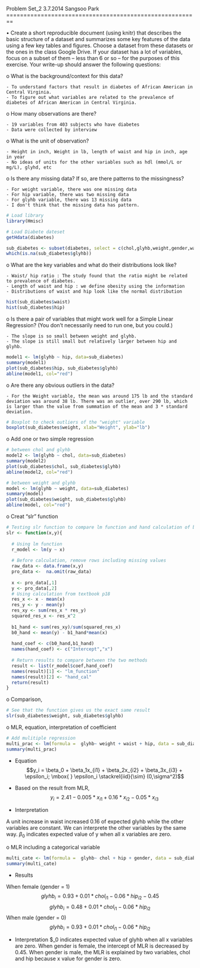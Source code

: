 Problem Set_2
3.7.2014
Sangsoo Park 
========================================================

•  Create a short reproducible document (using knitr) that describes the basic structure of a dataset and summarizes some key features of the data using a few key tables and figures. Choose a dataset from these datasets or the ones in the class Google Drive. If your dataset has a lot of variables, focus on a subset of them – less than 6 or so – for the purposes of this exercise. Your write-up should answer the following questions:

o	What is the background/context for this data?

    - To understand factors that result in diabetes of African American in Central Virginia. 
    - To figure out what variables are related to the prevalence of diabetes of African American in Central Virginia. 

o	How many observations are there?

    - 19 variables from 403 subjects who have diabetes
    - Data were collected by interview

o	What is the unit of observation?

    - Height in inch, Weight in lb, length of waist and hip in inch, age in year
    - No ideas of units for the other variables such as hdl (mmol/L or mg/L), glyhd, etc 

o	Is there any missing data? If so, are there patterns to the missingness?

    - For weight variable, there was one missing data 
    - For hip variable, there was two missing data
    - For glyhb variable, there was 13 missing data
    - I don't think that the missing data has pattern.  

```r
# Load library
library(Hmisc)

# Load Diabete dateset
getHdata(diabetes)

sub_diabetes <- subset(diabetes, select = c(chol,glyhb,weight,gender,waist,hip))
which(is.na(sub_diabetes$glyhb))
```

o	What are the key variables and what do their distributions look like?

    - Waist/ hip ratio : The study found that the ratio might be related to prevalence of diabetes. 
    - Length of waist and hip : we define obesity using the information
    - Distributions of waist and hip look like the normal distribution
  
```r
hist(sub_diabetes$waist)
hist(sub_diabetes$hip)
```

o	Is there a pair of variables that might work well for a Simple Linear Regression? (You don't necessarily need to run one, but you could.)

    - The slope is so small between weight and glyhb.
    - The slope is still small but relatively larger between hip and glyhb.
```r
model1 <- lm(glyhb ~ hip, data=sub_diabetes)
summary(model1)
plot(sub_diabetes$hip, sub_diabetes$glyhb)
abline(model1, col="red")
```

o	Are there any obvious outliers in the data?

    - For the Weight variable, the mean was around 175 lb and the standard deviation was around 38 lb. There was an outlier, over 290 lb, which is larger than the value from summation of the mean and 3 * standard deviation. 
```r
# Boxplot to check outliers of the "weight" variable
boxplot(sub_diabetes$weight, xlab="Weight", ylab="lb")
```

o Add one or two simple regression 
```r
# between chol and glyhb
model2 <- lm(glyhb ~ chol, data=sub_diabetes)
summary(model2)
plot(sub_diabetes$chol, sub_diabetes$glyhb)
abline(model2, col="red")

# between weight and glyhb
model <- lm(glyhb ~ weight, data=sub_diabetes)
summary(model)
plot(sub_diabetes$weight, sub_diabetes$glyhb)
abline(model, col="red")
```

o Creat "slr" function

```r
# Testing slr function to compare lm function and hand calculation of b0 and b1
slr <- function(x,y){
  
  # Using lm function
  r_model <- lm(y ~ x)
  
  # Before calculation, remove rows including missing values
  raw_data <- data.frame(x,y)
  pro_data <-  na.omit(raw_data)
  
  x <- pro_data[,1]
  y <- pro_data[,2]
  # Using calculation from textbook p18
  res_x <- x - mean(x)  
  res_y <- y - mean(y)
  res_xy <- sum(res_x * res_y)
  squared_res_x <- res_x^2
  
  b1_hand <- sum(res_xy)/sum(squared_res_x)
  b0_hand <- mean(y) - b1_hand*mean(x)
  
  hand_coef <- c(b0_hand,b1_hand)
  names(hand_coef) <- c("Intercept","x")
  
  # Return results to compare between the two methods
  result <- list(r_model$coef,hand_coef)
  names(result)[1] <- "lm_function"
  names(result)[2] <- "hand_cal"
  return(result)
}
```

o Comparison, 
  
```r
# See that the function gives us the exact same result
slr(sub_diabetes$weight, sub_diabetes$glyhb)
```

o MLR, equation, interpretation of coefficient

```r
# Add mulitiple regression
multi_prac <- lm(formula =  glyhb~ weight + waist + hip, data = sub_diabetes)
summary(multi_prac)
```

  - Equation
$$y_i = \beta_0 + \beta_1x_{i1} + \beta_2x_{i2} + \beta_3x_{i3} + \epsilon_i; \mbox{ } \epsilon_i \stackrel{iid}{\sim} (0,\sigma^2)$$

  - Based on the result from MLR,
$$y_i = 2.41 - 0.005*x_{i1} + 0.16*x_{i2} - 0.05*x_{i3}$$
  
  - Interpretation
  
  A unit increase in waist increased 0.16 of expected glyhb while the other variables are constant. We can interprete the other variables by the same way.
  $\beta_0$ indicates expected value of y when all x variables are zero.
      
o MLR including a categorical variable      
```r
multi_cate <- lm(formula =  glyhb~ chol + hip + gender, data = sub_diabetes)
summary(multi_cate)
```

  - Results
  
  When female (gender = 1)
  $$glyhb_i = 0.93 + 0.01*chol_{i1} - 0.06*hip_{i2} - 0.45$$
  $$glyhb_i = 0.48 + 0.01*chol_{i1} - 0.06*hip_{i2} $$
  When male (gender = 0)
  $$glyhb_i = 0.93 + 0.01*chol_{i1} - 0.06*hip_{i2}$$
  
  - Interpretation
  $\beta_0 indicates expected value of glyhb when all x variables are zero. When gender is female, the intercept of MLR is decreased by 0.45. When gender is male, the MLR is explained by two variables, chol and hip because x value for gender is zero. 